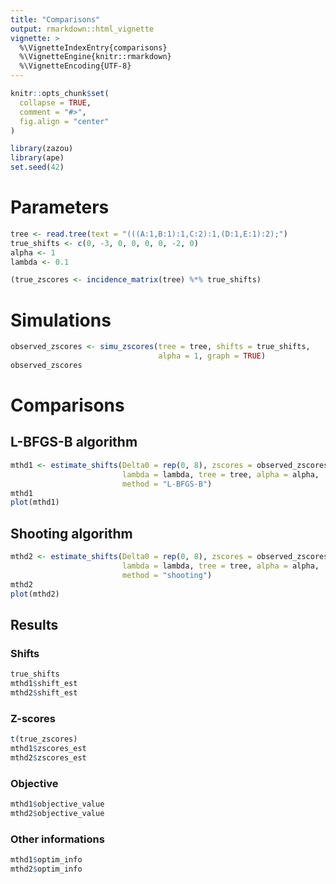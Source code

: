 ```yaml
---
title: "Comparisons"
output: rmarkdown::html_vignette
vignette: >
  %\VignetteIndexEntry{comparisons}
  %\VignetteEngine{knitr::rmarkdown}
  %\VignetteEncoding{UTF-8}
---
```


```r
knitr::opts_chunk$set(
  collapse = TRUE,
  comment = "#>", 
  fig.align = "center"
)
```

```r
library(zazou)
library(ape)
set.seed(42)
```

# Parameters

```r
tree <- read.tree(text = "(((A:1,B:1):1,C:2):1,(D:1,E:1):2);")
true_shifts <- c(0, -3, 0, 0, 0, 0, -2, 0)
alpha <- 1
lambda <- 0.1
```

```r
(true_zscores <- incidence_matrix(tree) %*% true_shifts)
```


# Simulations

```r
observed_zscores <- simu_zscores(tree = tree, shifts = true_shifts, 
                                 alpha = 1, graph = TRUE)
observed_zscores
```


# Comparisons

## L-BFGS-B algorithm

```r
mthd1 <- estimate_shifts(Delta0 = rep(0, 8), zscores = observed_zscores, 
                         lambda = lambda, tree = tree, alpha = alpha, 
                         method = "L-BFGS-B")
mthd1
plot(mthd1)
```

## Shooting algorithm


```r
mthd2 <- estimate_shifts(Delta0 = rep(0, 8), zscores = observed_zscores, 
                         lambda = lambda, tree = tree, alpha = alpha, 
                         method = "shooting")
mthd2
plot(mthd2)
```


## Results

### Shifts

```r
true_shifts
mthd1$shift_est
mthd2$shift_est
```

### Z-scores

```r
t(true_zscores)
mthd1$zscores_est
mthd2$zscores_est
```

### Objective 

```r
mthd1$objective_value
mthd2$objective_value
```

### Other informations

```r
mthd1$optim_info
mthd2$optim_info
```

